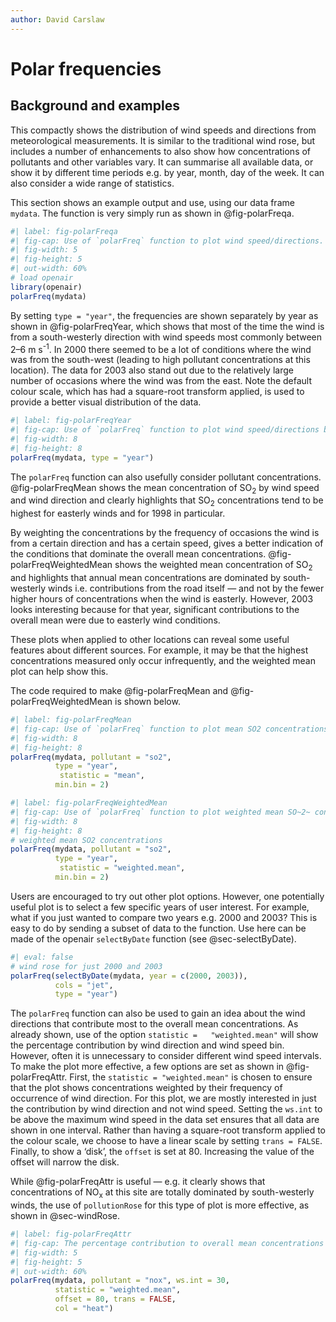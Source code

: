 ```yaml
---
author: David Carslaw
---
```


# Polar frequencies {#sec-polarFreq}

## Background and examples {#sec-polarFreqBack}

This compactly shows the distribution of wind speeds and directions from meteorological measurements. It is similar to the traditional wind rose, but includes a number of enhancements to also show how concentrations of pollutants and other variables vary. It can summarise all available data, or show it by different time periods e.g. by year, month, day of the week. It can also consider a wide range of statistics.

This section shows an example output and use, using our data frame `mydata`. The function is very simply run as shown in @fig-polarFreqa.

```r
#| label: fig-polarFreqa
#| fig-cap: Use of `polarFreq` function to plot wind speed/directions. Each cell gives the total number of hours the wind was from that wind speed/direction in a particular year. The number of hours is coded as a colour scale shown to the right. The scale itself is non-linear to help show the overall distribution. The dashed circular grey lines show the wind speed scale. The date range  covered by the data is shown in the strip.
#| fig-width: 5
#| fig-height: 5
#| out-width: 60%
# load openair
library(openair)
polarFreq(mydata)
```

By setting `type = "year"`, the frequencies are shown separately by year as shown in @fig-polarFreqYear, which shows that most of the time the wind is from a south-westerly direction with wind speeds most commonly between 2--6 m s^-1^. In 2000 there seemed to be a lot of conditions where the wind was from the south-west (leading to high pollutant concentrations at this location). The data for 2003 also stand out due to the relatively large number of occasions where the wind was from the east. Note the default colour scale, which has had a square-root transform applied, is used to provide a better visual distribution of the data.

```r
#| label: fig-polarFreqYear
#| fig-cap: Use of `polarFreq` function to plot wind speed/directions by year. Each cell gives the total number of hours the wind was from that wind speed/direction in a particular year. The number of hours is coded as a colour scale shown to the right. The scale itself is non-linear to help show the overall distribution. The dashed circular grey lines show the wind speed scale.
#| fig-width: 8
#| fig-height: 8
polarFreq(mydata, type = "year")
```

The `polarFreq` function can also usefully consider pollutant concentrations. @fig-polarFreqMean shows the mean concentration of SO~2~ by wind speed and wind direction and clearly highlights that SO~2~ concentrations tend to be highest for easterly winds and for 1998 in particular.

By weighting the concentrations by the frequency of occasions the wind is from a certain direction and has a certain speed, gives a better indication of the conditions that dominate the overall mean concentrations. @fig-polarFreqWeightedMean shows the weighted mean concentration of SO~2~ and highlights that annual mean concentrations are dominated by south-westerly winds i.e. contributions from the road itself --- and not by the fewer higher hours of concentrations when the wind is easterly. However, 2003 looks interesting because for that year, significant contributions to the overall mean were due to easterly wind conditions.

These plots when applied to other locations can reveal some useful features about different sources. For example, it may be that the highest concentrations measured only occur infrequently, and the weighted mean plot can help show this.

The code required to make @fig-polarFreqMean and @fig-polarFreqWeightedMean is shown below.

```r
#| label: fig-polarFreqMean
#| fig-cap: Use of `polarFreq` function to plot mean SO2 concentrations (ppb) by wind speed/directions and year.
#| fig-width: 8
#| fig-height: 8
polarFreq(mydata, pollutant = "so2", 
          type = "year",
           statistic = "mean", 
          min.bin = 2)
```

```r
#| label: fig-polarFreqWeightedMean
#| fig-cap: Use of `polarFreq` function to plot weighted mean SO~2~ concentrations (ppb) by wind speed/directions and year.
#| fig-width: 8
#| fig-height: 8
# weighted mean SO2 concentrations
polarFreq(mydata, pollutant = "so2", 
          type = "year",
           statistic = "weighted.mean", 
          min.bin = 2)
```

Users are encouraged to try out other plot options. However, one potentially useful plot is to select a few specific years of user interest. For example, what if you just wanted to compare two years e.g. 2000 and 2003? This is easy to do by sending a subset of data to the function. Use here can be made of the [openair]{.pkg} `selectByDate` function (see @sec-selectByDate).

```r
#| eval: false
# wind rose for just 2000 and 2003
polarFreq(selectByDate(mydata, year = c(2000, 2003)),
          cols = "jet",
          type = "year")
```

The `polarFreq` function can also be used to gain an idea about the wind directions that contribute most to the overall mean concentrations. As already shown, use of the option `statistic =   "weighted.mean"` will show the percentage contribution by wind direction and wind speed bin. However, often it is unnecessary to consider different wind speed intervals. To make the plot more effective, a few options are set as shown in @fig-polarFreqAttr. First, the `statistic = "weighted.mean"` is chosen to ensure that the plot shows concentrations weighted by their frequency of occurrence of wind direction. For this plot, we are mostly interested in just the contribution by wind direction and not wind speed. Setting the `ws.int` to be above the maximum wind speed in the data set ensures that all data are shown in one interval. Rather than having a square-root transform applied to the colour scale, we choose to have a linear scale by setting `trans = FALSE`. Finally, to show a 'disk', the `offset` is set at 80. Increasing the value of the offset will narrow the disk.

While @fig-polarFreqAttr is useful --- e.g. it clearly shows that concentrations of NO~x~ at this site are totally dominated by south-westerly winds, the use of `pollutionRose` for this type of plot is more effective, as shown in @sec-windRose.

```r
#| label: fig-polarFreqAttr
#| fig-cap: The percentage contribution to overall mean concentrations of NO~x~ at Marylebone Road.
#| fig-width: 5
#| fig-height: 5
#| out-width: 60%
polarFreq(mydata, pollutant = "nox", ws.int = 30, 
          statistic = "weighted.mean",
          offset = 80, trans = FALSE, 
          col = "heat")
```
